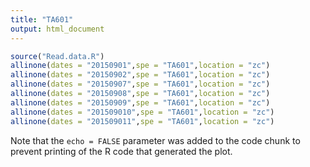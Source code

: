```yaml
---
title: "TA601"
output: html_document
---
```


```r
source("Read.data.R")
allinone(dates = "20150901",spe = "TA601",location = "zc")
allinone(dates = "20150902",spe = "TA601",location = "zc")
allinone(dates = "20150907",spe = "TA601",location = "zc")
allinone(dates = "20150908",spe = "TA601",location = "zc")
allinone(dates = "20150909",spe = "TA601",location = "zc")
allinone(dates = "201509010",spe = "TA601",location = "zc")
allinone(dates = "201509011",spe = "TA601",location = "zc")
```

Note that the `echo = FALSE` parameter was added to the code chunk to prevent printing of the R code that generated the plot.
